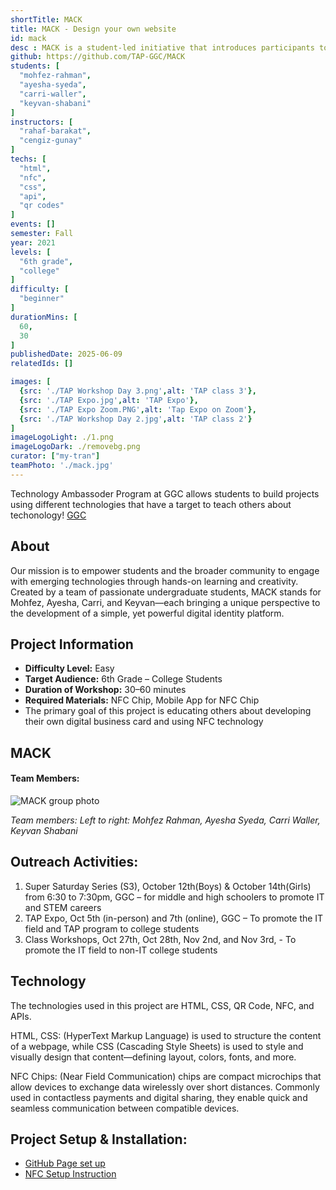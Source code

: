 ```yaml
---
shortTitle: MACK
title: MACK - Design your own website
id: mack
desc : MACK is a student-led initiative that introduces participants to emerging technologies through the creation of personalized digital business cards.  Using NFC chips, students can easily share key information such as academic background, personal interests, work or project experiences, future goals, and preferred social media platforms.
github: https://github.com/TAP-GGC/MACK
students: [
  "mohfez-rahman",
  "ayesha-syeda",
  "carri-waller",
  "keyvan-shabani"
]
instructors: [
  "rahaf-barakat",
  "cengiz-gunay"
] 
techs: [
  "html",
  "nfc",
  "css",
  "api",
  "qr codes"
]
events: []
semester: Fall
year: 2021
levels: [
  "6th grade",
  "college"
] 
difficulty: [
  "beginner"
] 
durationMins: [
  60,
  30
]
publishedDate: 2025-06-09
relatedIds: []

images: [
  {src: './TAP Workshop Day 3.png',alt: 'TAP class 3'},
  {src: './TAP Expo.jpg',alt: 'TAP Expo'},
  {src: './TAP Expo Zoom.PNG',alt: 'Tap Expo on Zoom'},
  {src: './TAP Workshop Day 2.jpg',alt: 'TAP class 2'}
]
imageLogoLight: ./1.png
imageLogoDark: ./removebg.png
curator: ["my-tran"]
teamPhoto: './mack.jpg'
---
```




Technology Ambassoder Program at GGC allows students to build projects using different technologies that have a target to teach others about techonology! [GGC](http://www.ggc.edu/tap)

## About

Our mission is to empower students and the broader community to engage with emerging technologies through hands-on learning and creativity. Created by a team of passionate undergraduate students, MACK stands for Mohfez, Ayesha, Carri, and Keyvan—each bringing a unique perspective to the development of a simple, yet powerful digital identity platform.

## Project Information
* **Difficulty Level:** Easy
* **Target Audience:** 6th Grade – College Students
* **Duration of Workshop:** 30–60 minutes
* **Required Materials:** NFC Chip, Mobile App for NFC Chip
* The primary goal of this project is educating others about developing their own digital business card and using NFC technology

## MACK

#### **Team Members:**  
<Image src={GroupPhoto} alt="MACK group photo" />

*Team members: Left to right: Mohfez Rahman, 
Ayesha Syeda,
Carri Waller, 
Keyvan Shabani*

## Outreach Activities:
1. Super Saturday Series (S3), October 12th(Boys) & October 14th(Girls) from 6:30 to 7:30pm, GGC – for middle and high schoolers to promote IT and STEM careers
2. TAP Expo, Oct 5th (in-person) and 7th (online), GGC – To promote the IT field and TAP program to college students
3. Class Workshops, Oct 27th, Oct 28th, Nov 2nd, and Nov 3rd, - To promote the IT field to non-IT college students

## Technology
<div class='gallery-list'>
<Logo src={NFCChip.src} alt="NFC Chip" />
<Logo src={TechLogo.src} alt="HTML, CSS" />
<Logo src={APILogo.src} alt="API" />
</div>
The technologies used in this project are HTML, CSS, QR Code, NFC, and APIs.

HTML, CSS: (HyperText Markup Language) is used to structure the content of a webpage, while CSS (Cascading Style Sheets) is used to style and visually design that content—defining layout, colors, fonts, and more.

NFC Chips: (Near Field Communication) chips are compact microchips that allow devices to exchange data wirelessly over short distances. Commonly used in contactless payments and digital sharing, they enable quick and seamless communication between compatible devices.

## Project Setup & Installation:
- [GitHub Page set up](https://github.com/TAP-GGC/MACK/blob/main/documents/GitHub%20pages%20set%20up.pdf)
- [NFC Setup Instruction](https://github.com/TAP-GGC/MACK/blob/main/documents/NFC%20Reader%20Instructions.pdf.pdf)





